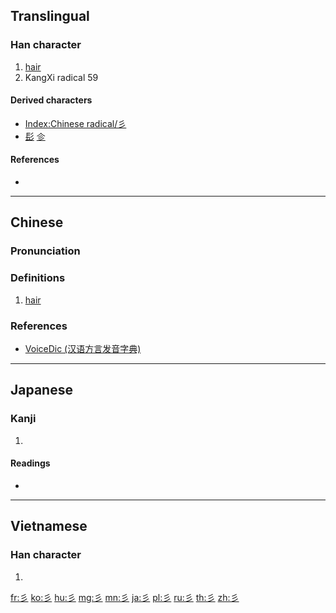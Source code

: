 {{also|三|ミ}}
==Translingual==
{{stroke order|type=animate}}
{{Han etyl}}

===Han character===
{{Han char|rn=59|rad=彡|as=00|sn=3|four=|canj=HHH}}

# [[hair]]
# KangXi radical 59

====Derived characters====
* [[Index:Chinese radical/彡]]
* [[髟]] [[㐱]]

====References====
* {{Han ref|kx=0363.020|dkj=09962|dj=0681.200|hdz=20852.040|uh=5F61|ud=24417}}

----

==Chinese==
{{zh-forms}}

===Pronunciation===
{{zh-pron
|m=shān
|c=saam1
|h=pfs=sam
|mn=sam
|w=
|mc=y
|oc=y
|cat=n
}}

===Definitions===
{{zh-hanzi}}

# [[hair]]

===References===
* [http://cn.voicedic.com/ VoiceDic (汉语方言发音字典)]

----

==Japanese==

===Kanji===
{{ja-kanji|grade=|rs=彡00}}

# {{defn|lang=ja|sort=彡00}}

====Readings====
* {{ja-readings|on=[[さん]] (san), [[せん]] (sen)|kun=[[かみ]] (kami)}}

----

==Vietnamese==

===Han character===
{{vi-hantu|[[sam]]|rs=彡00}}

# {{defn|lang=vi|sort=彡00}}

[[Category:CJKV radicals| ]]

[[fr:彡]]
[[ko:彡]]
[[hu:彡]]
[[mg:彡]]
[[mn:彡]]
[[ja:彡]]
[[pl:彡]]
[[ru:彡]]
[[th:彡]]
[[zh:彡]]